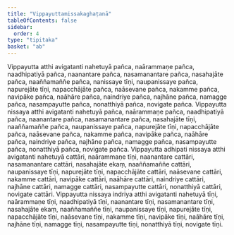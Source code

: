 ```yaml
---
title: "Vippayuttamissakaghaṭanā"
tableOfContents: false
sidebar:
  order: 4
type: "tipitaka"
basket: "ab"
---
```



<DynamicBreadcrumb />

<Division number="486">

<Paragraph number="1647">
Vippayutta atthi avigatanti nahetuyā pañca, naārammaṇe pañca, naadhipatiyā pañca, naanantare pañca, nasamanantare pañca, nasahajāte pañca, naaññamaññe pañca, nanissaye tīṇi, naupanissaye pañca, napurejāte tīṇi, napacchājāte pañca, naāsevane pañca, nakamme pañca, navipāke pañca, naāhāre pañca, naindriye pañca, najhāne pañca, namagge pañca, nasampayutte pañca, nonatthiyā pañca, novigate pañca.
</Paragraph>

<Paragraph number="1648">
Vippayutta nissaya atthi avigatanti nahetuyā pañca, naārammaṇe pañca, naadhipatiyā pañca, naanantare pañca, nasamanantare pañca, nasahajāte tīṇi, naaññamaññe pañca, naupanissaye pañca, napurejāte tīṇi, napacchājāte pañca, naāsevane pañca, nakamme pañca, navipāke pañca, naāhāre pañca, naindriye pañca, najhāne pañca, namagge pañca, nasampayutte pañca, nonatthiyā pañca, novigate pañca.
</Paragraph>

<Paragraph number="1649">
Vippayutta adhipati nissaya atthi avigatanti nahetuyā cattāri, naārammaṇe tīṇi, naanantare cattāri, nasamanantare cattāri, nasahajāte ekaṃ, naaññamaññe cattāri, naupanissaye tīṇi, napurejāte tīṇi, napacchājāte cattāri, naāsevane cattāri, nakamme cattāri, navipāke cattāri, naāhāre cattāri, naindriye cattāri, najhāne cattāri, namagge cattāri, nasampayutte cattāri, nonatthiyā cattāri, novigate cattāri.
</Paragraph>

<Paragraph number="1650">
Vippayutta nissaya indriya atthi avigatanti nahetuyā tīṇi, naārammaṇe tīṇi, naadhipatiyā tīṇi, naanantare tīṇi, nasamanantare tīṇi, nasahajāte ekaṃ, naaññamaññe tīṇi, naupanissaye tīṇi, napurejāte tīṇi, napacchājāte tīṇi, naāsevane tīṇi, nakamme tīṇi, navipāke tīṇi, naāhāre tīṇi, najhāne tīṇi, namagge tīṇi, nasampayutte tīṇi, nonatthiyā tīṇi, novigate tīṇi.
</Paragraph>
</Division>